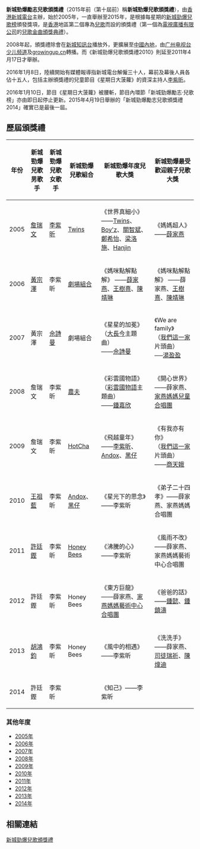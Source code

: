 '''新城勁爆勵志兒歌頒獎禮'''（2015年前（第十屆前）稱'''新城勁爆兒歌頒獎禮'''），由[[香港|香港]][[新城電台|新城電台]]主辦，始於2005年，一直舉辦至2015年，是根據每星期的[[新城勁爆兒歌榜|新城勁爆兒歌榜]]頒發獎項，是[[香港|香港]]地區第二個專為[[兒歌|兒歌]]而設的頒獎禮（第一個為[[電視廣播有限公司|電視廣播有限公司]]的[[兒歌金曲頒獎典禮|兒歌金曲頒獎典禮]]）。

2008年起，頒獎禮除會在[[新城知訊台|新城知訊台]]播放外，更擴展至[[中國內地|中國內地]]，由[[广州电视台|广州电视台]][[少儿频道|少儿频道]]及[[growingup.cn|growingup.cn]]轉播。而《新城勁爆兒歌頒獎禮2010》則延至2011年4月17日才舉辦。

2016年1月8日，陸續開始有媒體報導指新城電台解僱三十人，幕前及幕後人員各佔十五人，包括主辦頒獎禮的兒童節目《星期日大菠蘿》的資深主持人[[李紫昕|李紫昕]]。

2016年1月10日，節目《星期日大菠蘿》被腰斬，節目內環節「新城勁爆勵志‧兒歌榜」亦由即日起停止更新。2015年4月19日舉辦的「新城勁爆勵志兒歌頒獎禮2014」確實已是最後一屆。

==歷屆頒獎禮==
{| class="wikitable"
|-
! 年份 !! 新城勁爆兒歌男歌手 !!  新城勁爆兒歌女歌手 !! 新城勁爆兒歌組合 !! 新城勁爆年度兒歌大獎!! 新城勁爆最受歡迎親子兒歌大獎
|-
| 2005 || [[詹瑞文|詹瑞文]] || [[李紫昕|李紫昕]] || [[Twins|Twins]] || 《世界真細小》 ——[[Twins|Twins]]、[[Boy'z|Boy'z]]、[[關智斌|關智斌]]、[[鄭希怡|鄭希怡]]、[[梁洛施|梁洛施]]、[[Hanjin|Hanjin]] || 《媽媽超人》 ——[[薛家燕|薛家燕]]
|- 
| 2006 || [[黃宗澤|黃宗澤]] || 李紫昕 || [[劇場組合|劇場組合]] || 《媽咪點解點解》 ——[[薛家燕|薛家燕]]、[[王樹熹|王樹熹]]、[[陳靖琳|陳靖琳]] ||《媽咪點解點解》 ——薛家燕、[[王樹熹|王樹熹]]、[[陳靖琳|陳靖琳]]  
|- 
| 2007 || 黃宗澤 || [[佘詩曼|佘詩曼]] || 劇場組合 || 《星星的加冕》<br>（[[大長今_(動畫)|大長今]]主題曲）<br> ——[[佘詩曼|佘詩曼]] || 《We are family》<br>（[[我們這一家|我們這一家]]片頭曲）<br>  ──[[湯盈盈|湯盈盈]]
|- 
| 2008 || 詹瑞文 || 李紫昕 || [[農夫_(組合)|農夫]] || 《彩雲國物語》<br>（[[彩雲國物語|彩雲國物語]]主題曲）<br>  ——[[鍾嘉欣|鍾嘉欣]] || 《開心世界》 ——薛家燕、[[家燕媽媽兒童合唱團|家燕媽媽兒童合唱團]]
|- 
| 2009 || 詹瑞文 || 李紫昕 || [[HotCha|HotCha]] || 《飛越童年》 ——[[李紫昕|李紫昕]]、[[Andox|Andox]]、[[黑仔|黑仔]] || 《有我亦有你》<br>（[[我們這一家|我們這一家]]片頭曲）<br> ——[[商天娥|商天娥]]
|- 
| 2010 || [[王祖藍|王祖藍]]  || 李紫昕|| [[Andox|Andox]]、[[黑仔|黑仔]] || 《星光下的思念》——李紫昕 || 《弟子二十四孝》——薛家燕、家燕媽媽合唱團
|- 
| 2011 || [[許廷鏗|許廷鏗]] || 李紫昕 || [[Honey_Bees|Honey Bees]] || 《沸騰的心》——李紫昕 || 《風雨不改》——薛家燕、家燕媽媽藝術中心合唱團
|- 
| 2012 || 許廷鏗 || 李紫昕 || Honey Bees || 《東方巨龍》——薛家燕、[[家燕媽媽藝術中心合唱團|家燕媽媽藝術中心合唱團]] || 《爸爸的話》——[[鍾懿|鍾懿]]、[[鍾鎮濤|鍾鎮濤]]
|- 
| 2013 || [[胡鴻鈞|胡鴻鈞]] || 李紫昕 || Honey Bees || 《風中的相遇》——李紫昕 || 《洗洗手》——薛家燕、[[司徒瑞祈|司徒瑞祈]]、[[陳煒迪|陳煒迪]]
|- 
| 2014 || 許廷鏗 || 李紫昕 ||  || 《知己》——李紫昕  || 
|}

===其他年度===
*[[2005年度新城勁爆兒歌頒獎禮得獎名單|2005年]]
*[[2006年度新城勁爆兒歌頒獎禮得獎名單|2006年]]
*[[2007年度新城勁爆兒歌頒獎禮得獎名單|2007年]]
*[[2008年度新城勁爆兒歌頒獎禮得獎名單|2008年]]
*[[2009年度新城勁爆兒歌頒獎禮得獎名單|2009年]]
*[[2010年度新城勁爆兒歌頒獎禮得獎名單|2010年]]
*[[2011年度新城勁爆兒歌頒獎禮得獎名單|2011年]]
*[[2012年度新城勁爆兒歌頒獎禮得獎名單|2012年]]
*[[2013年度新城勁爆兒歌頒獎禮得獎名單|2013年]]
*[[2014年度新城勁爆勵志兒歌頒獎禮得獎名單|2014年]]

==相關連結==
{{新城勁爆兒歌頒獎禮}}
{{香港兒歌頒獎典禮}}
{{香港音樂頒獎典禮}}
[[Category:新城勁爆兒歌頒獎禮|]]